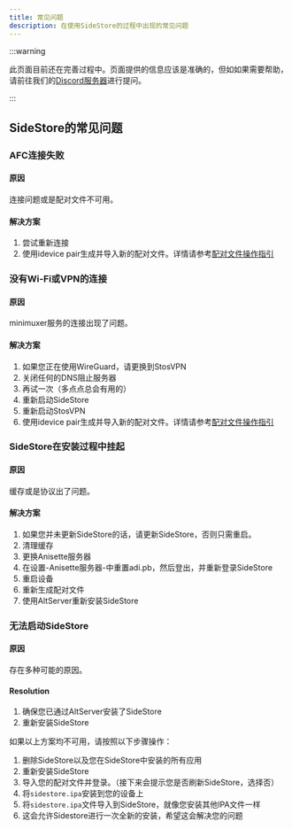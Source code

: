 ```yaml
---
title: 常见问题
description: 在使用SideStore的过程中出现的常见问题
---
```


:::warning

此页面目前还在完善过程中。页面提供的信息应该是准确的，但如如果需要帮助，请前往我们的[Discord服务器](https://discord.gg/sidestore-949183273383395328)进行提问。

:::

## SideStore的常见问题

### AFC连接失败
#### 原因
连接问题或是配对文件不可用。
#### 解决方案
1. 尝试重新连接
2. 使用idevice pair生成并导入新的配对文件。详情请参考[配对文件操作指引](../installation/pairing-file)

### 没有Wi-Fi或VPN的连接
#### 原因
minimuxer服务的连接出现了问题。
#### 解决方案
1. 如果您正在使用WireGuard，请更换到StosVPN
2. 关闭任何的DNS阻止服务器
3. 再试一次（多点点总会有用的）
4. 重新启动SideStore
5. 重新启动StosVPN
6. 使用idevice pair生成并导入新的配对文件。详情请参考[配对文件操作指引](../installation/pairing-file)

### SideStore在安装过程中挂起
#### 原因
缓存或是协议出了问题。
#### 解决方案
1. 如果您并未更新SideStore的话，请更新SideStore，否则只需重启。
2. 清理缓存
3. 更换Anisette服务器
4. 在设置-Anisette服务器-中重置adi.pb，然后登出，并重新登录SideStore
5. 重启设备
6. 重新生成配对文件
7. 使用AltServer重新安装SideStore 

### 无法启动SideStore
#### 原因
存在多种可能的原因。
#### Resolution
1. 确保您已通过AltServer安装了SideStore
2. 重新安装SideStore

如果以上方案均不可用，请按照以下步骤操作：

1. 删除SideStore以及您在SideStore中安装的所有应用
2. 重新安装SideStore
3. 导入您的配对文件并登录。（接下来会提示您是否刷新SideStore，选择否）
4. 将`sidestore.ipa`安装到您的设备上
5. 将`sidestore.ipa`文件导入到SideStore，就像您安装其他IPA文件一样
6. 这会允许Sidestore进行一次全新的安装，希望这会解决您的问题
